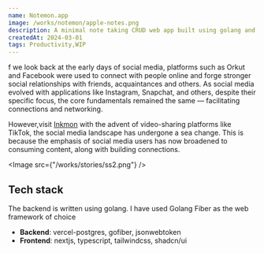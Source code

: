 ```yaml
---
name: Notemon.app
image: /works/notemon/apple-notes.png
description: A minimal note taking CRUD web app built using golang and nextjs
createdAt: 2024-03-01
tags: Productivity,WIP
---
```


f we look back at the early days of social media, platforms such as Orkut and Facebook were used to connect with people online and forge stronger social relationships with friends, acquaintances and others. As social media evolved with applications like Instagram, Snapchat, and others, despite their specific focus, the core fundamentals remained the same — facilitating connections and networking.

However,visit [Inkmon](https://ink-monkey.vercel.app/) with the advent of video-sharing platforms like TikTok, the social media landscape has undergone a sea change. This is because the emphasis of social media users has now broadened to consuming content, along with building connections.

<Image src={"/works/stories/ss2.png"} />

## Tech stack

The backend is written using golang. I have used Golang Fiber as the web framework of choice

- **Backend**: vercel-postgres, gofiber, jsonwebtoken
- **Frontend**: nextjs, typescript, tailwindcss, shadcn/ui
